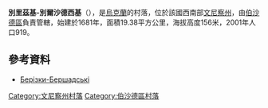 {{coord|48|24|54|N|29|43|14|E|scale:30000|display=title}}

'''別里茲基-別爾沙德西基'''（{{lang-uk|Берізки-Бершадські}}），是[[烏克蘭|烏克蘭]]的村落，位於該國西南部[[文尼察州|文尼察州]]，由[[伯沙德區|伯沙德區]]負責管轄，始建於1681年，面積19.38平方公里，海拔高度156米，2001年人口919。

==參考資料==
*[http://w1.c1.rada.gov.ua/pls/z7503/A005?rdat1=01.04.2014&rf7571=1462 Берізки-Бершадські]

[[Category:文尼察州村落|Category:文尼察州村落]]
[[Category:伯沙德區村落|Category:伯沙德區村落]]


{{Vinnytsia-geo-stub}}